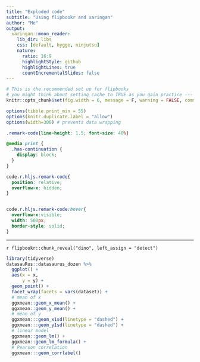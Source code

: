 ```yaml
---
title: "Exploded code"
subtitle: "Using flipbookr and xaringan"
author: "Me"
output:
  xaringan::moon_reader:
    lib_dir: libs
    css: [default, hygge, ninjutsu]
    nature:
      ratio: 16:9
      highlightStyle: github
      highlightLines: true
      countIncrementalSlides: false
---
```



```r
# This is the recommended set up for flipbooks
# you might think about setting cache to TRUE as you gain practice --- building flipbooks from scratch can be time consuming
knitr::opts_chunk$set(fig.width = 6, message = F, warning = FALSE, comment = "", cache = F)

options(tibble.print_min = 55)
options(knitr.duplicate.label = "allow")
options(width=300) # prevents data wrapping
```


```css
.remark-code{line-height: 1.5; font-size: 40%}

@media print {
  .has-continuation {
    display: block;
  }
}

code.r.hljs.remark-code{
  position: relative;
  overflow-x: hidden;
}


code.r.hljs.remark-code:hover{
  overflow-x:visible;
  width: 500px;
  border-style: solid;
}
```


---


`r flipbookr::chunk_reveal("dino", left_assign = "detect")`


```r
library(tidyverse)
datasauRus::datasaurus_dozen %>% 
  ggplot() + 
  aes(x = x, 
      y = y) + 
  geom_point() + 
  facet_wrap(facets = vars(dataset)) + 
  # mean of x
  ggxmean::geom_x_mean() + 
  ggxmean::geom_y_mean() + 
  # mean of y
  ggxmean:::geom_x1sd(linetype = "dashed") + 
  ggxmean:::geom_y1sd(linetype = "dashed") + 
  # linear model
  ggxmean::geom_lm() + 
  ggxmean::geom_lm_formula() + 
  # Pearson correlation
  ggxmean:::geom_corrlabel()
```
